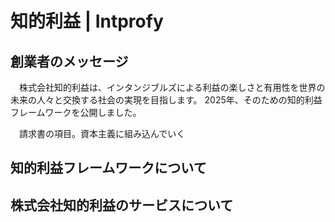 # 知的利益 | Intprofy

## 創業者のメッセージ
　株式会社知的利益は、インタンジブルズによる利益の楽しさと有用性を世界の未来の人々と交換する社会の実現を目指します。
2025年、そのための知的利益フレームワークを公開しました。

　請求書の項目。資本主義に組み込んでいく

## 知的利益フレームワークについて


## 株式会社知的利益のサービスについて

